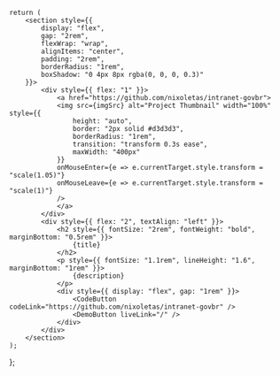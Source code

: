 
    return (
        <section style={{
            display: "flex", 
            gap: "2rem", 
            flexWrap: "wrap",
            alignItems: "center",
            padding: "2rem",
            borderRadius: "1rem",
            boxShadow: "0 4px 8px rgba(0, 0, 0, 0.3)"
        }}>
            <div style={{ flex: "1" }}>
                <a href="https://github.com/nixoletas/intranet-govbr">
                <img src={imgSrc} alt="Project Thumbnail" width="100%" style={{
                    height: "auto",
                    border: "2px solid #d3d3d3",
                    borderRadius: "1rem",
                    transition: "transform 0.3s ease",
                    maxWidth: "400px"
                }} 
                onMouseEnter={e => e.currentTarget.style.transform = "scale(1.05)"}
                onMouseLeave={e => e.currentTarget.style.transform = "scale(1)"}
                />
                </a>
            </div>
            <div style={{ flex: "2", textAlign: "left" }}>
                <h2 style={{ fontSize: "2rem", fontWeight: "bold", marginBottom: "0.5rem" }}>
                    {title}
                </h2>
                <p style={{ fontSize: "1.1rem", lineHeight: "1.6", marginBottom: "1rem" }}>
                    {description}
                </p>
                <div style={{ display: "flex", gap: "1rem" }}>
                    <CodeButton codeLink="https://github.com/nixoletas/intranet-govbr" />
                    <DemoButton liveLink="/" />
                </div>
            </div>
        </section>
    );
};

<Projects 
    imgSrc="/img/intranet-govbr.png" 
    title="GovBR Intranet" 
    description="Production Intranet for my battalion made with (Express | Angular | Strapi)"
/>
